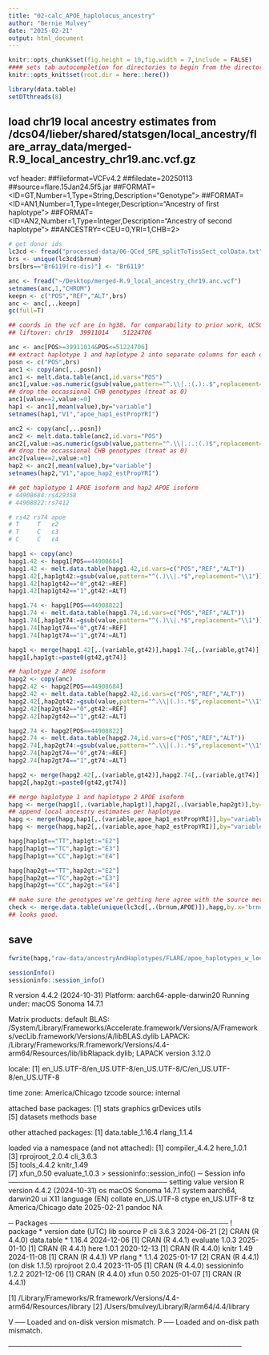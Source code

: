 ```yaml
---
title: "02-calc_APOE_haplolocus_ancestry"
author: "Bernie Mulvey"
date: "2025-02-21"
output: html_document
---
```


```r
knitr::opts_chunk$set(fig.height = 10,fig.width = 7,include = FALSE)
#### sets tab autocompletion for directories to begin from the directory containing the .Rproj session, instead of the script's directory if different
knitr::opts_knit$set(root.dir = here::here())

library(data.table)
setDTthreads(8)
```

## load chr19 local ancestry estimates from /dcs04/lieber/shared/statsgen/local_ancestry/flare_array_data/merged-R.9_local_ancestry_chr19.anc.vcf.gz

vcf header:
##fileformat=VCFv4.2
##filedate=20250113
##source=flare.15Jan24.5f5.jar
##FORMAT=<ID=GT,Number=1,Type=String,Description="Genotype">
##FORMAT=<ID=AN1,Number=1,Type=Integer,Description="Ancestry of first haplotype">
##FORMAT=<ID=AN2,Number=1,Type=Integer,Description="Ancestry of second haplotype">
##ANCESTRY=<CEU=0,YRI=1,CHB=2>
```r
# get donor ids
lc3cd <- fread("processed-data/06-QCed_SPE_splitToTissSect_colData.txt")
brs <- unique(lc3cd$brnum)
brs[brs=="Br6119(re-dis)"] <- "Br6119"

anc <- fread("~/Desktop/merged-R.9_local_ancestry_chr19.anc.vcf")
setnames(anc,1,"CHROM")
keepn <- c("POS","REF","ALT",brs)
anc <- anc[,..keepn]
gc(full=T)

## coords in the vcf are in hg38. for comparability to prior work, UCSC liftover the hg19 window, 40416921-51727962 as described in https://www.nature.com/articles/s41380-022-01729-x .
## liftover: chr19	39911014	51224706

anc <- anc[POS>=39911014&POS<=51224706]
## extract haplotype 1 and haplotype 2 into separate columns for each donor
posn <- c("POS",brs)
anc1 <- copy(anc[,..posn])
anc1 <- melt.data.table(anc1,id.vars="POS")
anc1[,value:=as.numeric(gsub(value,pattern="^.\\|.:(.):.$",replacement="\\1"))]
## drop the occassional CHB genotypes (treat as 0)
anc1[value==2,value:=0]
hap1 <- anc1[,mean(value),by="variable"]
setnames(hap1,"V1","apoe_hap1_estPropYRI")

anc2 <- copy(anc[,..posn])
anc2 <- melt.data.table(anc2,id.vars="POS")
anc2[,value:=as.numeric(gsub(value,pattern="^.\\|.:.:(.)$",replacement="\\1"))]
## drop the occassional CHB genotypes (treat as 0)
anc2[value==2,value:=0]
hap2 <- anc2[,mean(value),by="variable"]
setnames(hap2,"V1","apoe_hap2_estPropYRI")

## get haplotype 1 APOE isoform and hap2 APOE isoform
# 44908684:rs429358
# 44908822:rs7412

# rs42 rs74 apoe
# T 	T 	ε2
# T 	C 	ε3 
# C 	C	ε4

hapg1 <- copy(anc)
hapg1.42 <- hapg1[POS==44908684]
hapg1.42 <- melt.data.table(hapg1.42,id.vars=c("POS","REF","ALT"))
hapg1.42[,hap1gt42:=gsub(value,pattern="^(.)\\|.*$",replacement="\\1")]
hapg1.42[hap1gt42=="0",gt42:=REF]
hapg1.42[hap1gt42=="1",gt42:=ALT]

hapg1.74 <- hapg1[POS==44908822]
hapg1.74 <- melt.data.table(hapg1.74,id.vars=c("POS","REF","ALT"))
hapg1.74[,hap1gt74:=gsub(value,pattern="^(.)\\|.*$",replacement="\\1")]
hapg1.74[hap1gt74=="0",gt74:=REF]
hapg1.74[hap1gt74=="1",gt74:=ALT]

hapg1 <- merge(hapg1.42[,.(variable,gt42)],hapg1.74[,.(variable,gt74)],by="variable")
hapg1[,hap1gt:=paste0(gt42,gt74)]

## haplotype 2 APOE isoform
hapg2 <- copy(anc)
hapg2.42 <- hapg2[POS==44908684]
hapg2.42 <- melt.data.table(hapg2.42,id.vars=c("POS","REF","ALT"))
hapg2.42[,hap2gt42:=gsub(value,pattern="^.\\|(.):.*$",replacement="\\1")]
hapg2.42[hap2gt42=="0",gt42:=REF]
hapg2.42[hap2gt42=="1",gt42:=ALT]

hapg2.74 <- hapg2[POS==44908822]
hapg2.74 <- melt.data.table(hapg2.74,id.vars=c("POS","REF","ALT"))
hapg2.74[,hap2gt74:=gsub(value,pattern="^.\\|(.):.*$",replacement="\\1")]
hapg2.74[hap2gt74=="0",gt74:=REF]
hapg2.74[hap2gt74=="1",gt74:=ALT]

hapg2 <- merge(hapg2.42[,.(variable,gt42)],hapg2.74[,.(variable,gt74)],by="variable")
hapg2[,hap2gt:=paste0(gt42,gt74)]

## merge haplotype 1 and haplotype 2 APOE isoform
hapg <- merge(hapg1[,.(variable,hap1gt)],hapg2[,.(variable,hap2gt)],by="variable")
## append local ancestry estimates per haplotype
hapg <- merge(hapg,hap1[,.(variable,apoe_hap1_estPropYRI)],by="variable")
hapg <- merge(hapg,hap2[,.(variable,apoe_hap2_estPropYRI)],by="variable")

hapg[hap1gt=="TT",hap1gt:="E2"]
hapg[hap1gt=="TC",hap1gt:="E3"]
hapg[hap1gt=="CC",hap1gt:="E4"]

hapg[hap2gt=="TT",hap2gt:="E2"]
hapg[hap2gt=="TC",hap2gt:="E3"]
hapg[hap2gt=="CC",hap2gt:="E4"]

## make sure the genotypes we're getting here agree with the source metadata
check <- merge.data.table(unique(lc3cd[,.(brnum,APOE)]),hapg,by.x="brnum",by.y="variable")
## looks good.
```

## save
```r
fwrite(hapg,"raw-data/ancestryAndHaplotypes/FLARE/apoe_haplotypes_w_localYRI_est.txt",sep='\t',quote=F,row.names=F,col.names=T)
```

```r
sessionInfo()
sessioninfo::session_info()
```
R version 4.4.2 (2024-10-31)
Platform: aarch64-apple-darwin20
Running under: macOS Sonoma 14.7.1

Matrix products: default
BLAS:   /System/Library/Frameworks/Accelerate.framework/Versions/A/Frameworks/vecLib.framework/Versions/A/libBLAS.dylib 
LAPACK: /Library/Frameworks/R.framework/Versions/4.4-arm64/Resources/lib/libRlapack.dylib;  LAPACK version 3.12.0

locale:
[1] en_US.UTF-8/en_US.UTF-8/en_US.UTF-8/C/en_US.UTF-8/en_US.UTF-8

time zone: America/Chicago
tzcode source: internal

attached base packages:
[1] stats     graphics  grDevices utils    
[5] datasets  methods   base     

other attached packages:
[1] data.table_1.16.4 rlang_1.1.4      

loaded via a namespace (and not attached):
[1] compiler_4.4.2  here_1.0.1     
[3] rprojroot_2.0.4 cli_3.6.3      
[5] tools_4.4.2     knitr_1.49     
[7] xfun_0.50       evaluate_1.0.3 
> sessioninfo::session_info()
─ Session info ────────────────────────────────
 setting  value
 version  R version 4.4.2 (2024-10-31)
 os       macOS Sonoma 14.7.1
 system   aarch64, darwin20
 ui       X11
 language (EN)
 collate  en_US.UTF-8
 ctype    en_US.UTF-8
 tz       America/Chicago
 date     2025-02-21
 pandoc   NA

─ Packages ────────────────────────────────────
 !  package     * version date (UTC) lib source
 P  cli           3.6.3   2024-06-21 [2] CRAN (R 4.4.0)
    data.table  * 1.16.4  2024-12-06 [1] CRAN (R 4.4.1)
    evaluate      1.0.3   2025-01-10 [1] CRAN (R 4.4.1)
    here          1.0.1   2020-12-13 [1] CRAN (R 4.4.0)
    knitr         1.49    2024-11-08 [1] CRAN (R 4.4.1)
 VP rlang       * 1.1.4   2025-01-17 [2] CRAN (R 4.4.1) (on disk 1.1.5)
    rprojroot     2.0.4   2023-11-05 [1] CRAN (R 4.4.0)
    sessioninfo   1.2.2   2021-12-06 [1] CRAN (R 4.4.0)
    xfun          0.50    2025-01-07 [1] CRAN (R 4.4.1)

 [1] /Library/Frameworks/R.framework/Versions/4.4-arm64/Resources/library
 [2] /Users/bmulvey/Library/R/arm64/4.4/library

 V ── Loaded and on-disk version mismatch.
 P ── Loaded and on-disk path mismatch.

───────────────────────────────────────────────